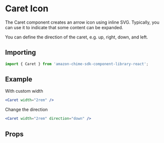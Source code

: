 

# Caret Icon

The Caret component creates an arrow icon using inline SVG. Typically, you can use it to indicate that some content can be expanded.

You can define the direction of the caret, e.g. up, right, down, and left.

## Importing

```javascript
import { Caret } from 'amazon-chime-sdk-component-library-react';
```

## Example

With custom width

<ThemeProvider theme={lightTheme}>
  <Preview>
    <Caret width="2rem" />
  </Preview>
</ThemeProvider>

```jsx
<Caret width="2rem" />
```

Change the direction

<ThemeProvider theme={lightTheme}>
  <Preview>
    <Caret width="2rem" direction="down" />
  </Preview>
</ThemeProvider>

```jsx
<Caret width="2rem" direction="down" />
```

## Props

<Props of={Caret} />

